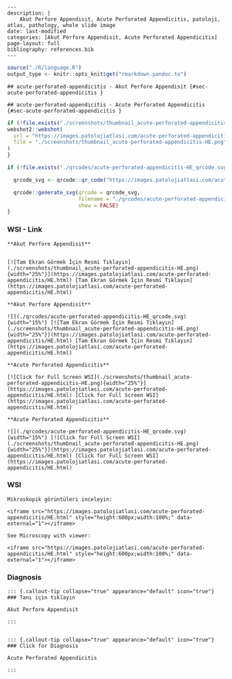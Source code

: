 





```comment
---
description: |
    Akut Perfore Appendisit, Acute Perforated Appendicitis, patoloji, atlas, pathology, whole slide image
date: last-modified
categories: [Akut Perfore Appendisit, Acute Perforated Appendicitis]
page-layout: full
bibliography: references.bib
---
```



```r
source("./R/language.R")
output_type <- knitr::opts_knit$get("rmarkdown.pandoc.to")
```


```asis
## acute-perforated-appendicitis - Akut Perfore Appendisit {#sec-acute-perforated-appendicitis }
```


```asis
## acute-perforated-appendicitis - Acute Perforated Appendicitis {#sec-acute-perforated-appendicitis }
```






```r
if (!file.exists("./screenshots/thumbnail_acute-perforated-appendicitis-HE.png")) {
webshot2::webshot(
  url = "https://images.patolojiatlasi.com/acute-perforated-appendicitis/HE.html",
  file = "./screenshots/thumbnail_acute-perforated-appendicitis-HE.png"
)
}
```



```r
if (!file.exists("./qrcodes/acute-perforated-appendicitis-HE_qrcode.svg")) {

  qrcode_svg <- qrcode::qr_code("https://images.patolojiatlasi.com/acute-perforated-appendicitis/HE.html")

  qrcode::generate_svg(qrcode = qrcode_svg,
                       filename = "./qrcodes/acute-perforated-appendicitis-HE_qrcode.svg",
                       show = FALSE)
}
```











::::: panel-tabset


### WSI - Link








:::: {.content-hidden when-format="pdf"}


```asis

**Akut Perfore Appendisit**


[![Tam Ekran Görmek İçin Resmi Tıklayın](./screenshots/thumbnail_acute-perforated-appendicitis-HE.png){width="25%"}](https://images.patolojiatlasi.com/acute-perforated-appendicitis/HE.html) [Tam Ekran Görmek İçin Resmi Tıklayın](https://images.patolojiatlasi.com/acute-perforated-appendicitis/HE.html)

```

::::


:::: {.content-visible when-format="pdf"}

```asis

**Akut Perfore Appendisit**

![](./qrcodes/acute-perforated-appendicitis-HE_qrcode.svg){width="15%"} [![Tam Ekran Görmek İçin Resmi Tıklayın](./screenshots/thumbnail_acute-perforated-appendicitis-HE.png){width="25%"}](https://images.patolojiatlasi.com/acute-perforated-appendicitis/HE.html) [Tam Ekran Görmek İçin Resmi Tıklayın](https://images.patolojiatlasi.com/acute-perforated-appendicitis/HE.html)

```



::::




:::: {.content-hidden when-format="pdf"}


```asis

**Acute Perforated Appendicitis**

[![Click for Full Screen WSI](./screenshots/thumbnail_acute-perforated-appendicitis-HE.png){width="25%"}](https://images.patolojiatlasi.com/acute-perforated-appendicitis/HE.html) [Click for Full Screen WSI](https://images.patolojiatlasi.com/acute-perforated-appendicitis/HE.html)

```

::::


:::: {.content-visible when-format="pdf"}

```asis

**Acute Perforated Appendicitis**

![](./qrcodes/acute-perforated-appendicitis-HE_qrcode.svg){width="15%"} [![Click for Full Screen WSI](./screenshots/thumbnail_acute-perforated-appendicitis-HE.png){width="25%"}](https://images.patolojiatlasi.com/acute-perforated-appendicitis/HE.html) [Click for Full Screen WSI](https://images.patolojiatlasi.com/acute-perforated-appendicitis/HE.html)

```


::::







### WSI








```asis
Mikroskopik görüntüleri inceleyin:

<iframe src="https://images.patolojiatlasi.com/acute-perforated-appendicitis/HE.html" style="height:600px;width:100%;" data-external="1"></iframe>

```





```asis

See Microscopy with viewer:

<iframe src="https://images.patolojiatlasi.com/acute-perforated-appendicitis/HE.html" style="height:600px;width:100%;" data-external="1"></iframe>

```





### Diagnosis


```asis


::: {.callout-tip collapse="true" appearance="default" icon="true"}
### Tanı için tıklayın

Akut Perfore Appendisit

:::


```


```asis


::: {.callout-tip collapse="true" appearance="default" icon="true"}
### Click for Diagnosis

Acute Perforated Appendicitis

:::

```









:::::










